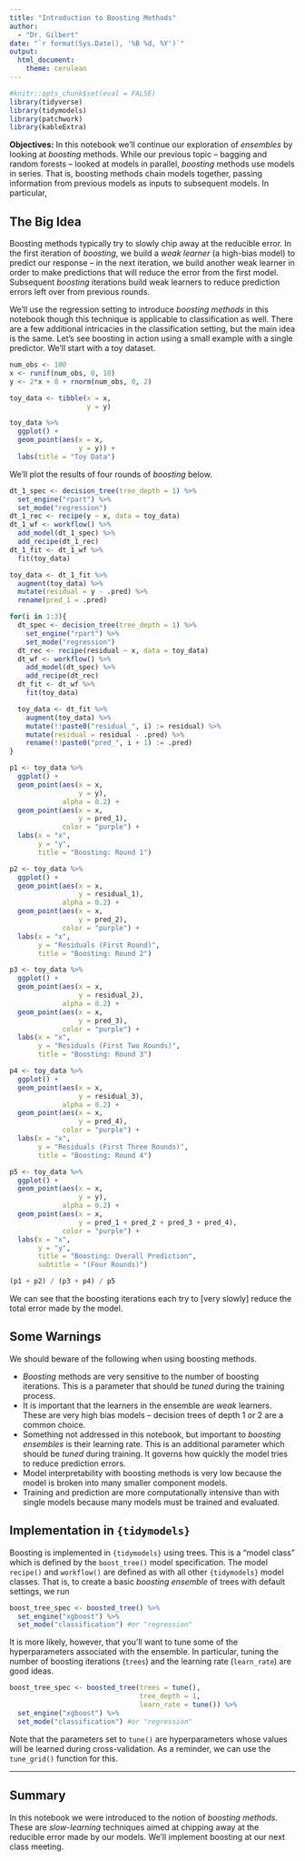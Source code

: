 ```yaml
---
title: "Introduction to Boosting Methods"
author: 
  - "Dr. Gilbert"
date: "`r format(Sys.Date(), '%B %d, %Y')`"
output: 
  html_document:
    theme: cerulean
---
```


```r
#knitr::opts_chunk$set(eval = FALSE)
library(tidyverse)
library(tidymodels)
library(patchwork)
library(kableExtra)
```

**Objectives:** In this notebook we'll continue our exploration of *ensembles* by looking at *boosting* methods. While our previous topic -- bagging and random forests -- looked at models in parallel, *boosting* methods use models in series. That is, boosting methods chain models together, passing information from previous models as inputs to subsequent models. In particular, 

## The Big Idea

Boosting methods typically try to slowly chip away at the reducible error. In the first iteration of *boosting*, we build a *weak learner* (a high-bias model) to predict our response -- in the next iteration, we build another weak learner in order to make predictions that will reduce the error from the first model. Subsequent *boosting* iterations build weak learners to reduce prediction errors left over from previous rounds.

We'll use the regression setting to introduce *boosting methods* in this notebook though this technique is applicable to classification as well. There are a few additional intricacies in the classification setting, but the main idea is the same. Let's see boosting in action using a small example with a single predictor. We'll start with a toy dataset. 

```r
num_obs <- 100
x <- runif(num_obs, 0, 10)
y <- 2*x + 8 + rnorm(num_obs, 0, 2)

toy_data <- tibble(x = x,
                   y = y)

toy_data %>%
  ggplot() + 
  geom_point(aes(x = x,
                 y = y)) +
  labs(title = "Toy Data")
```

We'll plot the results of four rounds of *boosting* below. 

```r
dt_1_spec <- decision_tree(tree_depth = 1) %>%
  set_engine("rpart") %>%
  set_mode("regression")
dt_1_rec <- recipe(y ~ x, data = toy_data)
dt_1_wf <- workflow() %>%
  add_model(dt_1_spec) %>%
  add_recipe(dt_1_rec)
dt_1_fit <- dt_1_wf %>%
  fit(toy_data)

toy_data <- dt_1_fit %>%
  augment(toy_data) %>%
  mutate(residual = y - .pred) %>%
  rename(pred_1 = .pred)

for(i in 1:3){
  dt_spec <- decision_tree(tree_depth = 1) %>%
    set_engine("rpart") %>%
    set_mode("regression")
  dt_rec <- recipe(residual ~ x, data = toy_data)
  dt_wf <- workflow() %>%
    add_model(dt_spec) %>%
    add_recipe(dt_rec)
  dt_fit <- dt_wf %>%
    fit(toy_data)

  toy_data <- dt_fit %>%
    augment(toy_data) %>%
    mutate(!!paste0("residual_", i) := residual) %>%
    mutate(residual = residual - .pred) %>%
    rename(!!paste0("pred_", i + 1) := .pred)
}

p1 <- toy_data %>%
  ggplot() + 
  geom_point(aes(x = x,
                 y = y),
             alpha = 0.2) + 
  geom_point(aes(x = x,
                 y = pred_1),
             color = "purple") + 
  labs(x = "x",
       y = "y",
       title = "Boosting: Round 1")

p2 <- toy_data %>%
  ggplot() + 
  geom_point(aes(x = x,
                 y = residual_1),
             alpha = 0.2) + 
  geom_point(aes(x = x,
                 y = pred_2),
             color = "purple") + 
  labs(x = "x",
       y = "Residuals (First Round)",
       title = "Boosting: Round 2")

p3 <- toy_data %>%
  ggplot() + 
  geom_point(aes(x = x,
                 y = residual_2),
             alpha = 0.2) + 
  geom_point(aes(x = x,
                 y = pred_3),
             color = "purple") + 
  labs(x = "x",
       y = "Residuals (First Two Rounds)",
       title = "Boosting: Round 3")

p4 <- toy_data %>%
  ggplot() + 
  geom_point(aes(x = x,
                 y = residual_3),
             alpha = 0.2) + 
  geom_point(aes(x = x,
                 y = pred_4),
             color = "purple") + 
  labs(x = "x",
       y = "Residuals (First Three Rounds)",
       title = "Boosting: Round 4")

p5 <- toy_data %>%
  ggplot() + 
  geom_point(aes(x = x,
                 y = y),
             alpha = 0.2) + 
  geom_point(aes(x = x,
                 y = pred_1 + pred_2 + pred_3 + pred_4),
             color = "purple") + 
  labs(x = "x",
       y = "y",
       title = "Boosting: Overall Prediction",
       subtitle = "(Four Rounds)")

(p1 + p2) / (p3 + p4) / p5
```

We can see that the boosting iterations each try to [very slowly] reduce the total error made by the model. 

## Some Warnings

We should beware of the following when using boosting methods.

+ *Boosting* methods are very sensitive to the number of boosting iterations. This is a parameter that should be *tuned* during the training process.
+ It is important that the learners in the ensemble are *weak* learners. These are very high bias models -- decision trees of depth 1 or 2 are a common choice.
+ Something not addressed in this notebook, but important to *boosting ensembles* is their learning rate. This is an additional parameter which should be *tuned* during training. It governs how quickly the model tries to reduce prediction errors.
+ Model interpretability with boosting methods is very low because the model is broken into many smaller component models.
+ Training and prediction are more computationally intensive than with single models because many models must be trained and evaluated.

## Implementation in `{tidymodels}`

Boosting is implemented in `{tidymodels}` using trees. This is a "model class" which is defined by the `boost_tree()` model specification. The model `recipe()` and `workflow()` are defined as with all other `{tidymodels}` model classes. That is, to create a basic *boosting ensemble* of trees with default settings, we run

```r
boost_tree_spec <- boosted_tree() %>%
  set_engine("xgboost") %>%
  set_mode("classification") #or "regression"
```

It is more likely, however, that you'll want to tune some of the hyperparameters associated with the ensemble. In particular, tuning the number of boosting iterations (`trees`) and the learning rate (`learn_rate`) are good ideas.

```r
boost_tree_spec <- boosted_tree(trees = tune(),
                                tree_depth = 1,
                                learn_rate = tune()) %>%
  set_engine("xgboost") %>%
  set_mode("classification") #or "regression"
```

Note that the parameters set to `tune()` are hyperparameters whose values will be learned during cross-validation. As a reminder, we can use the `tune_grid()` function for this.

***

## Summary

In this notebook we were introduced to the notion of *boosting methods*. These are *slow-learning* techniques aimed at chipping away at the reducible error made by our models. We'll implement boosting at our next class meeting.